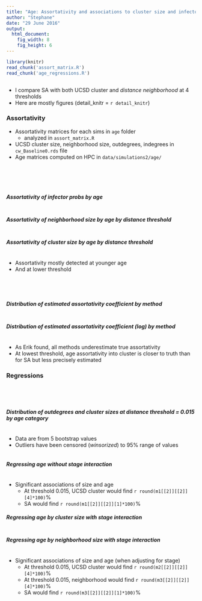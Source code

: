 ```yaml
---
title: "Age: Assortativity and associations to cluster size and infector probability"
author: "Stephane"
date: "29 June 2016"
output:
  html_document:
    fig_width: 8
    fig_height: 6
---
```


```r
library(knitr)
read_chunk('assort_matrix.R')
read_chunk('age_regressions.R')
```

```r
```

* I compare SA with both UCSD cluster and _distance neighborhood_ at 4 thresholds
* Here are mostly figures (detail_knitr = `r detail_knitr`)

### Assortativity

* Assortativity matrices for each sims in `age` folder
    + analyzed in `assort_matrix.R`
* UCSD cluster size, neighborhood size, outdegrees, indegrees in `cw_Baseline0.rds` file
* Age matrices computed on HPC in `data/simulations2/age/`

```r
```

```r
```

```r
```

```r
```

```r
```

##### Assortativity of infector probs by age
```r
```

##### Assortativity of neighborhood size by age by distance threshold
```r
```

##### Assortativity of cluster size by age by distance threshold
```r
```

* Assortativity mostly detected at younger age
* And at lower threshold

```r
```

```r
```

```r
```

```r
```

##### Distribution of estimated assortativity coefficient by method
```r
```

##### Distribution of estimated assortativity coefficient (log) by method
```r
```

* As Erik found, all methods underestimate true assortativity
* At lowest threshold, age assortativity into cluster is closer to truth than for SA but less precisely estimated  

### Regressions

```r
```

```r
```

```r
```

```r
```

##### Distribution of outdegrees and cluster sizes at distance threshold = 0.015 by age category
```r
```

* Data are from 5 bootstrap values
* Outliers have been censored (_winsorized_) to 95% range of values

```r
```

##### Regressing age without stage interaction
```r
```

* Significant associations of size and age
    + At threshold 0.015, UCSD cluster would find `r round(m1[[2]][[2]][4]*100)`%  
    + SA would find `r round(m1[[2]][[2]][1]*100)`%

##### Regressing age by cluster size with stage interaction
```r
```

##### Regressing age by neighborhood size with stage interaction
```r
```

* Significant associations of size and age (when adjusting for stage)
    + At threshold 0.015, UCSD cluster would find `r round(m2[[2]][[2]][4]*100)`%  
    + At threshold 0.015, neighborhood would find `r round(m3[[2]][[2]][4]*100)`% 
    + SA would find `r round(m3[[2]][[2]][1]*100)`%
